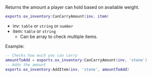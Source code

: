 Returns the amount a player can hold based on available weight.

```lua
exports.ox_inventory:CanCarryAmount(inv, item)
```

* inv: `table` or `string` or `number`
* item: `table` or `string`
  * Can be array to check multiple items.

Example:

```lua
-- Checks how much you can carry
amountToAdd = exports.ox_inventory:CanCarryAmount(inv, 'stone')
-- Adds the amount
exports.ox_inventory:AddItem(inv, 'stone', amountToAdd)
```
